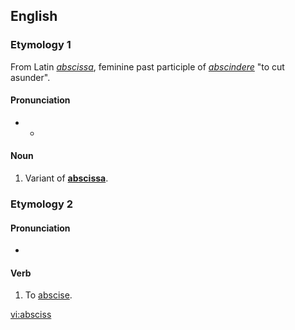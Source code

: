 ==English==

===Etymology 1===
From Latin ''[[abscissa]]'', feminine past participle of ''[[abscindere]]'' "to cut asunder".

====Pronunciation====
* {{a|RP}}
** {{IPA|/ˈæbsɪs/}}

====Noun====
{{en-noun|es}}

# Variant of '''[[abscissa]]'''.

===Etymology 2===
{{back-form|abscission}}

====Pronunciation====
* {{a|RP}} {{IPA|/əbˈsɪs/}}
{{rfap|UK|UK}}
{{rfap|US|US}}

====Verb====
{{en-verb|absciss|es}}

# {{transitive|and|intransitive}} To [[abscise]].

[[vi:absciss]]